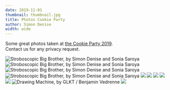 ```yaml
---
date: 2019-11-01
thumbnail: thumbnail.jpg
title: Photos Cookie Party
author: Simon Denise
width: wide
---
```



Some great photos taken at [the Cookie Party 2019](/events/2019-10-26-cookie-party/).  
Contact us for any privacy request.

<Grid columns={2} gutterSize={GutterSize.Narrow}>
  <Cell>
    <img
      title="Stroboscopic Big Brother, by Simon Denise and Sonia Saroya"
      src="photos/IMG_7571.JPG"
    />
  </Cell>
  <Cell>
    <img
      title="Stroboscopic Big Brother, by Simon Denise and Sonia Saroya"
      src="photos/IMG_7577.JPG"
    />
  </Cell>
  <Cell>
    <img
      title="Stroboscopic Big Brother, by Simon Denise and Sonia Saroya"
      src="photos/IMG_7594.JPG"
    />
  </Cell>
  <Cell>
    <img
      title="Stroboscopic Big Brother, by Simon Denise and Sonia Saroya"
      src="photos/IMG_7600.JPG"
    />
  </Cell>
  <Cell>
    <img src="photos/IMG_7567.JPG" />
  </Cell>
  <Cell>
    <img src="photos/IMG_7583.JPG" />
  </Cell>
  <Cell span={2}>
    <img src="photos/IMG_7652.JPG" />
  </Cell>
  <Cell>
    <img src="photos/IMG_7611.JPG" />
  </Cell>
  <Cell>
    <img src="photos/IMG_7604.JPG" />
  </Cell>
  <Cell>
    <img
      title="Drawing Machine, by GLKT / Benjamin Vedrenne"
      src="photos/IMG_7626.JPG"
    />
  </Cell>
  <Cell>
    <img src="photos/IMG_7668.JPG" />
  </Cell>
</Grid>